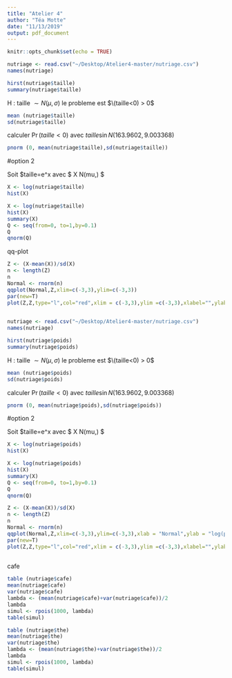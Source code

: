```yaml
---
title: "Atelier 4"
author: "Téa Motte"
date: "11/13/2019"
output: pdf_document
---
```


```r
knitr::opts_chunk$set(echo = TRUE)
```

```r
nutriage <- read.csv("~/Desktop/Atelier4-master/nutriage.csv")
names(nutriage)
```

```r
hirst(nutriage$taille)
summary(nutriage$taille)
```
H : taille $\sim N (\mu,\sigma)$ le probleme est $\(taille<0) > 0$
```r
mean (nutriage$taille)
sd(nutriage$taille)
```
calculer $\Pr(taille < 0)$ avec $taille \sin N(163.9602,9.003368)$

```r
pnorm (0, mean(nutriage$taille),sd(nutriage$taille))
```

#option 2

Soit $taille=e^x avec $ X \sim N(mu,\sigma) $

```r
X <- log(nutriage$taille)
hist(X)
```

```r
X <- log(nutriage$taille)
hist(X)
summary(X)
Q <- seq(from=0, to=1,by=0.1)
Q
qnorm(Q)
```
qq-plot

```r
Z <- (X-mean(X))/sd(X)
n <- length(Z)
n
Normal <- rnorm(n)
qqplot(Normal,Z,xlim=c(-3,3),ylim=c(-3,3))
par(new=T)
plot(Z,Z,type="l",col="red",xlim = c(-3,3),ylim =c(-3,3),xlabel="",ylabel="")
      
```

```r
nutriage <- read.csv("~/Desktop/Atelier4-master/nutriage.csv")
names(nutriage)
```

```r
hirst(nutriage$poids)
summary(nutriage$poids)
```
H : taille $\sim N (\mu,\sigma)$ le probleme est $\(taille<0) > 0$
```r
mean (nutriage$poids)
sd(nutriage$poids)
```
calculer $\Pr(taille < 0)$ avec $taille \sin N(163.9602,9.003368)$

```r
pnorm (0, mean(nutriage$poids),sd(nutriage$poids))
```

#option 2

Soit $taille=e^x avec $ X \sim N(mu,\sigma) $

```r
X <- log(nutriage$poids)
hist(X)
```

```r
X <- log(nutriage$poids)
hist(X)
summary(X)
Q <- seq(from=0, to=1,by=0.1)
Q
qnorm(Q)
```

```r
Z <- (X-mean(X))/sd(X)
n <- length(Z)
n
Normal <- rnorm(n)
qqplot(Normal,Z,xlim=c(-3,3),ylim=c(-3,3),xlab = "Normal",ylab = "log(poids")
par(new=T)
plot(Z,Z,type="l",col="red",xlim = c(-3,3),ylim =c(-3,3),xlabel="",ylab="")
      
```


cafe 
```r
table (nutriage$cafe)
mean(nutriage$cafe)
var(nutriage$cafe)
lambda <- (mean(nutriage$cafe)+var(nutriage$cafe))/2
lambda
simul <- rpois(1000, lambda)
table(simul)
```

```r
table (nutriage$the)
mean(nutriage$the)
var(nutriage$the)
lambda <- (mean(nutriage$the)+var(nutriage$the))/2
lambda
simul <- rpois(1000, lambda)
table(simul)
```










